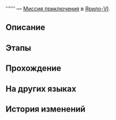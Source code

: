 {{Дополнить|Диалоги.}}
{{Миссия Инфобокс
|id              = 4040187
|Название        = 
|Изображение     = Миссия Освоения .png
|Тип             = Миссия приключения
|События         = 
|Глава           = 
|Условия         = Завершена {{cx}}<!--Hidden Mission ID 4040119-->
|Персонажи       = Первопроходец
|СтартЛокация    = Камнеград
|Мир             = Ярило-VI
|Локации         = Камнеград
|Предыдущая      = 
|Следующая       = 
|Награды         = 
}}
'''''' — [[Миссия приключения]] в [[Ярило-VI]].

==Описание==
{{Описание|<!--официальное описание из Перекрёстка судеб-->}}

==Этапы==


==Прохождение==
{{Дополнить}}


{{Диалог Конец}}

==На других языках==
{{На других языках
|en   = 
|zhs  = 
|zht  = 
|ja   = 
|ko   = 
|es   = 
|fr   = 
|ru   = 
|th   = 
|vi   = 
|de   = 
|id   = 
|pt   = 
}}

==История изменений==
{{История изменений|2.7}}
